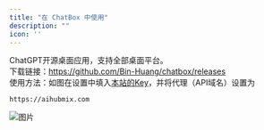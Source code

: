 ```yaml
---
title: "在 ChatBox 中使用"
description: ""
icon: ''
---
```


ChatGPT开源桌面应用，支持全部桌面平台。  
下载链接：https://github.com/Bin-Huang/chatbox/releases  
使用方法：如图在设置中填入[本站的Key](https://aihubmix.com/token)，并将代理（API域名）设置为
```
https://aihubmix.com
```
![图片](../../public/cn/image2.png) 
